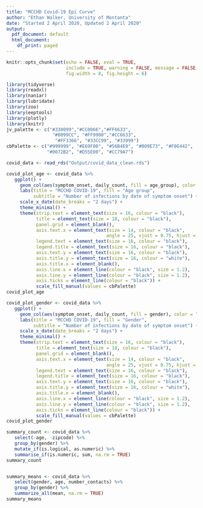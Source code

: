 ```yaml
---
title: "MCCHD Covid-19 Epi Curve"
author: "Ethan Walker, University of Montanta"
date: "Started 2 April 2020, Updated 2 April 2020"
output:
  pdf_document: default
  html_document:
    df_print: paged
---
```


```r
knitr::opts_chunk$set(echo = FALSE, eval = TRUE, 
                      include = TRUE, warning = FALSE, message = FALSE,
                      fig.width = 8, fig.height = 6)
```

```r
library(tidyverse)
library(readxl)
library(naniar)
library(lubridate)
library(zoo)
library(eeptools)
library(plotly)
library(knitr)
jv_palette <- c("#330099","#CC0066","#FF6633", 
                 "#0099CC", "#FF9900","#CC6633",
                  "#FF3366", "#33CC99", "#33999")
cbPalette <- c("#999999", "#E69F00", "#56B4E9", "#009E73", "#F0E442", 
               "#0072B2", "#D55E00", "#CC79A7")
```


```r
covid_data <- read_rds("Output/covid_data_clean.rds")
```


```r
covid_plot_age <- covid_data %>% 
   ggplot() +
     geom_col(aes(symptom_onset, daily_count, fill = age_group), color = "black") +
     labs(title = "MCCHD COVID-19", fill = "Age group",
          subtitle = "Number of infections by date of symptom onset") +
     scale_x_date(date_breaks = "2 days") +
     theme_minimal() +
     theme(strip.text = element_text(size = 16, colour = "black"),
           title = element_text(size = 18, colour = "black"),
           panel.grid = element_blank(),
           axis.text.x = element_text(size = 14, colour = "black", 
                                     angle = 25, vjust = 0.75, hjust = 0.9),
           legend.text = element_text(size = 16, colour = "black"),
           legend.title = element_text(size = 16, colour = "black"),
           axis.text.y = element_text(size = 16, colour = "black"),
           axis.title.y = element_text(size = 16, colour = "white"),
           axis.title.x = element_blank(),
           axis.line.x = element_line(colour = "black", size = 1.2), 
           axis.line.y = element_line(colour = "black", size = 1.2), 
           axis.ticks = element_line(colour = "black")) +
           scale_fill_manual(values = cbPalette)
covid_plot_age
```


```r
covid_plot_gender <- covid_data %>% 
   ggplot() +
     geom_col(aes(symptom_onset, daily_count, fill = gender), color = "black") +
     labs(title = "MCCHD COVID-19", fill = "Gender",
          subtitle = "Number of infections by date of symptom onset") +
     scale_x_date(date_breaks = "2 days") +
     theme_minimal() +
     theme(strip.text = element_text(size = 16, colour = "black"),
           title = element_text(size = 18, colour = "black"),
           panel.grid = element_blank(),
           axis.text.x = element_text(size = 14, colour = "black", 
                                     angle = 25, vjust = 0.75, hjust = 0.9),
           legend.text = element_text(size = 16, colour = "black"),
           legend.title = element_text(size = 16, colour = "black"),
           axis.text.y = element_text(size = 16, colour = "black"),
           axis.title.y = element_text(size = 16, colour = "white"),
           axis.title.x = element_blank(),
           axis.line.x = element_line(colour = "black", size = 1.2), 
           axis.line.y = element_line(colour = "black", size = 1.2), 
           axis.ticks = element_line(colour = "black")) +
           scale_fill_manual(values = cbPalette)
covid_plot_gender
```



```r
summary_count <- covid_data %>% 
   select(-age, -zipcode) %>% 
   group_by(gender) %>% 
   mutate_if(is.logical, as.numeric) %>% 
   summarise_if(is.numeric, sum, na.rm = TRUE) 
summary_count


summary_means <- covid_data %>% 
   select(gender, age, number_contacts) %>% 
   group_by(gender) %>% 
   summarize_all(mean, na.rm = TRUE)
summary_means
```

